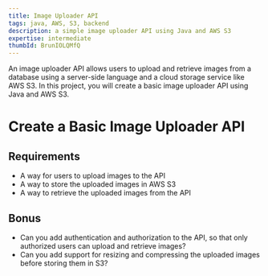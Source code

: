 ```yaml
---
title: Image Uploader API
tags: java, AWS, S3, backend
description: a simple image uploader API using Java and AWS S3
expertise: intermediate
thumbId: BrunIOLQMfQ
---
```


An image uploader API allows users to upload and retrieve images from a database using a server-side language and a cloud storage service like AWS S3. In this project, you will create a basic image uploader API using Java and AWS S3.

<h1>Create a Basic Image Uploader API</h1>
<h2>Requirements</h2>
<ul>
  <li>A way for users to upload images to the API</li>
  <li>A way to store the uploaded images in AWS S3</li>
  <li>A way to retrieve the uploaded images from the API</li>
</ul>
<h2>Bonus</h2>
<ul>
  <li>
    Can you add authentication and authorization to the API, so that only
    authorized users can upload and retrieve images?
  </li>
  <li>
    Can you add support for resizing and compressing the uploaded images before
    storing them in S3?
  </li>
</ul>
